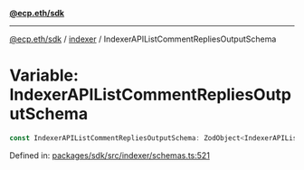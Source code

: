 [**@ecp.eth/sdk**](../../index.mdx)

***

[@ecp.eth/sdk](/sdk-reference/index.mdx) / [indexer](/sdk-reference/indexer/index.mdx) / IndexerAPIListCommentRepliesOutputSchema

# Variable: IndexerAPIListCommentRepliesOutputSchema

```ts
const IndexerAPIListCommentRepliesOutputSchema: ZodObject<IndexerAPIListCommentRepliesOutputSchemaType>;
```

Defined in: [packages/sdk/src/indexer/schemas.ts:521](https://github.com/ecp-eth/comments-monorepo/blob/main/packages/sdk/src/indexer/schemas.ts#L521)
